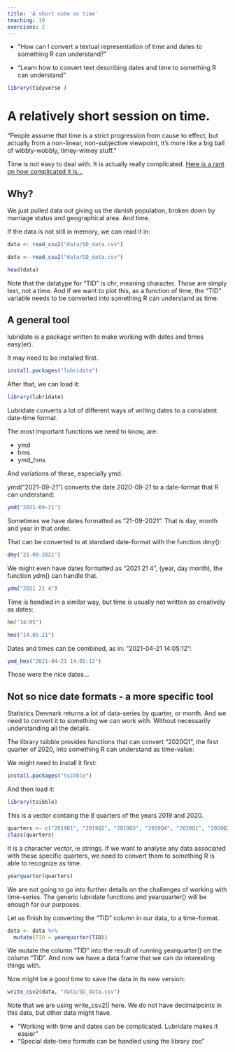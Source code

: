 ```yaml
---
title: 'A short note on time'
teaching: 10
exercises: 2
---
```


:::::::::::::::::::::::::::::::::::::: questions 

- "How can I convert a textual representation of time and dates to something R can understand?"

::::::::::::::::::::::::::::::::::::::::::::::::

::::::::::::::::::::::::::::::::::::: objectives

- "Learn how to convert text describing dates and time to something R can understand"

::::::::::::::::::::::::::::::::::::::::::::::::


```r
library(tidyverse )
```


# A relatively short session on time.


“People assume that time is a strict progression from cause to effect, but actually from a non-linear, non-subjective viewpoint, it's more like a big ball of wibbly-wobbly, timey-wimey stuff.”

Time is not easy to deal with. It is actually really complicated. [Here is a rant 
on how complicated it is...](https://www.youtube.com/watch?v=-5wpm-gesOY)


## Why?

We just pulled data out giving us the danish population, broken down by
marriage status and geographical area. And time.

If the data is not still in memory, we can read it in:

```r
data <- read_csv2("data/SD_data.csv")
```

```r
data <- read_csv2("data/SD_data.csv")
```

```r
head(data)
```

Note that the datatype for "TID" is *chr*, meaning character. Those are 
simply text, not a time. And if we want to plot this, as a function of time,
the "TID" variable needs to be converted into something R can understand as time.

## A general tool
lubridate is a package written to make working with dates and times easy(er).

It may need to be installed first.

```r
install.packages("lubridate")
```


After that, we can load it:
```r
library(lubridate)
```

Lubridate converts a lot of different ways of writing dates to a consistent 
date-time format.

The most important functions we need to know, are:

* ymd
* hms
* ymd_hms

And variations of these, especially ymd.

ymd("2021-09-21") converts the date 2020-09-21 to a date-format that R can 
understand:

```r
ymd("2021-09-21")
```


Sometimes we have dates formatted as "21-09-2021". That is day, month and year
in that order.

That can be converted to at standard date-format with the function dmy():
```r
dmy("21-09-2021")
```
We might even have dates formatted as "2021 21 4", (year, day month), the
function ydm() can handle that.
```r
ydm("2021 21 4")
```

Time is handled in a similar way, but time is usually not written as creatively
as dates:


```r
hm("14:05")
```

```r
hms("14.05.21")
```

Dates and times can be combined, as in: "2021-04-21 14:05:12":
```r
ymd_hms("2021-04-21 14:05:12")
```
Those were the nice dates...

## Not so nice date formats - a more specific tool

Statistics Denmark returns a lot of data-series by quarter, or month. 
And we need to convert it to something 
we can work with. Without necessarily understanding all the details.

The library tsibble provides functions that can convert "2020Q1", the first 
quarter of 2020, into something R can understand as time-value:

We might need to install it first:
```r
install.packages("tsibble")
```

And then load it:
```r
library(tsibble)
```

This is a vector containg the 8 quarters of the years 2019 and 2020.

```r
quarters <- c("2019Q1", "2019Q2", "2019Q3", "2019Q4", "2020Q1", "2020Q2", "2020Q3", "2020Q4")
class(quarters)
```

It is a character vector, ie strings. If we want to analyse any data 
associated with these specific quarters, we need to convert them to something 
R is able to recognize as time.

```r
yearquarter(quarters)
```

We are not going to go into further details on the challenges of working with
time-series. The generic lubridate functions and yearquarter() will be enough for
our purposes.

Let us finish by converting the "TID" column in our data, to a time-format.
```r
data <- data %>% 
  mutate(TID = yearquarter(TID))
```

We mutate the column "TID" into the result of running yearquarter() on the
column "TID". And now we have a data frame that we can do interesting things 
with.

Now might be a good time to save the data in its new version:
```r
write_csv2(data, "data/SD_data.csv")
```

Note that we are using write_csv2() here. We do not have decimalpoints in this
data, but other data might have.



::::::::::::::::::::::::::::::::::::: keypoints 

- "Working with time and dates can be complicated. Lubridate makes it easier"
- "Special date-time formats can be handled using the library zoo"

::::::::::::::::::::::::::::::::::::::::::::::::


